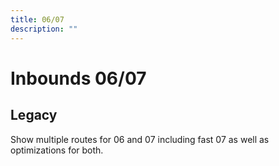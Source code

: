 ```yaml
---
title: 06/07
description: ""
---
```


# Inbounds 06/07


<Tabs queryString="tab" defaultValue="beginner" className="tabs tabs--block">
<TabItem value="beginner" label="General" attributes={{className: "beginner"}}>

## Legacy

Show multiple routes for 06 and 07 including fast 07 as well as optimizations for both.

<YouTube url="https://www.youtube.com/watch?v=I9iZgt3Dwo0" />

</TabItem>
</Tabs>
